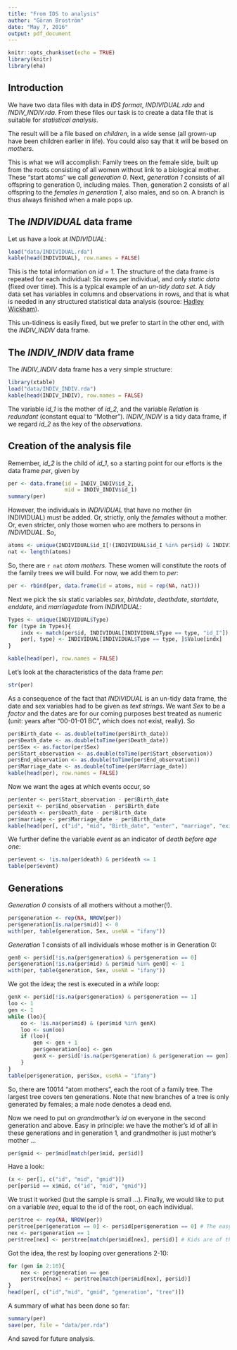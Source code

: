```yaml
---
title: "From IDS to analysis"
author: "Göran Broström"
date: "May 7, 2016"
output: pdf_document
---
```


```r
knitr::opts_chunk$set(echo = TRUE)
library(knitr)
library(eha)
```

## Introduction

We have two data files with data in *IDS format*, *INDIVIDUAL.rda* and *INDIV_INDIV.rda*. From these files our task is to create a data file that is suitable for *statistical analysis*.

The result will be a file based on *children*, in a wide sense (all grown-up have been children earlier in life). You could also say that it will be based on *mothers*.

This is what we will accomplish: Family trees on the female side, built up from the roots consisting of all women without link to a biological mother. These "start atoms" we call *generation 0*. Next, *generation 1* consists of all offspring to generation 0, including males. Then, generation 2 consists of all offspring to the *females in generation 1*, also males, and so on. A branch is thus always finished when a male pops up. 

## The *INDIVIDUAL* data frame

Let us have a look at *INDIVIDUAL*:

```r
load("data/INDIVIDUAL.rda")
kable(head(INDIVIDUAL), row.names = FALSE)
```

This is the total information on *id = 1*. The structure of the data frame is repeated for each individual: Six rows per individual, and only *static data* (fixed over time). This is a typical example of an *un-tidy data set*. A *tidy* data set has variables in columns and observations in rows, and that is what is needed in any structured statistical data analysis (source: [Hadley Wickham](https://www.jstatsoft.org/article/view/v059i10)). 

This un-tidiness is easily fixed, but we prefer to start in the other end, with the *INDIV_INDIV* data frame.

## The *INDIV_INDIV* data frame

The *INDIV_INDIV* data frame has a very simple structure:

```r
library(xtable)
load("data/INDIV_INDIV.rda")
kable(head(INDIV_INDIV), row.names = FALSE)
```

The variable *id_1* is the mother of *id_2*, and the variable *Relation* is *redundant* (constant equal to "Mother"). *INDIV_INDIV* is a tidy data frame, if we regard *id_2* as the key of the *observations*.

## Creation of the analysis file

Remember, *id_2* is the child of *id_1*, so a starting point for our efforts is the data frame *per*, given by 

```r
per <- data.frame(id = INDIV_INDIV$id_2,
                  mid = INDIV_INDIV$id_1)
summary(per)
```
However, the individuals in *INDIVIDUAL* that have no mother (in INDIVIDUAL) must be added. Or, strictly, only the *females* without a mother. Or, even stricter, only those women who are mothers to persons in *INDIVIDUAL*. So,

```r
atoms <- unique(INDIVIDUAL$id_I[!(INDIVIDUAL$id_I %in% per$id) & INDIVIDUAL$id_I %in% per$mid])
nat <- length(atoms)
```
So, there are `r nat` *atom mothers*. These women will constitute the roots of the family trees we will build. For now, we add them to *per*:

```r
per <- rbind(per, data.frame(id = atoms, mid = rep(NA, nat)))
```

Next we pick the six static variables *sex*, *birthdate*, *deathdate*, *startdate*, *enddate*, and *marriagedate* from *INDIVIDUAL*:

```r
Types <- unique(INDIVIDUAL$Type)
for (type in Types){
    indx <- match(per$id, INDIVIDUAL[INDIVIDUAL$Type == type, "id_I"])
    per[, type] <- INDIVIDUAL[INDIVIDUAL$Type == type, ]$Value[indx]
}

kable(head(per), row.names = FALSE)
```

Let's look at the characteristics of the data frame *per*:

```r
str(per)
```
As a consequence of the fact that *INDIVIDUAL* is an un-tidy data frame, the date and sex variables had to be given as *text strings*. We want *Sex* to be a *factor* and the dates are for our coming purposes best treated as numeric (unit: years after "00-01-01 BC", which does not exist, really). So

```r
per$Birth_date <- as.double(toTime(per$Birth_date))
per$Death_date <- as.double(toTime(per$Death_date))
per$Sex <- as.factor(per$Sex)
per$Start_observation <- as.double(toTime(per$Start_observation))
per$End_observation <- as.double(toTime(per$End_observation))
per$Marriage_date <- as.double(toTime(per$Marriage_date))
kable(head(per), row.names = FALSE)
```

Now we want the ages at which events occur, so

```r
per$enter <- per$Start_observation - per$Birth_date
per$exit <- per$End_observation - per$Birth_date
per$death <- per$Death_date - per$Birth_date
per$marriage <- per$Marriage_date - per$Birth_date
kable(head(per[, c("id", "mid", "Birth_date", "enter", "marriage", "exit", "death")]))
```

We further define the variable *event* as an indicator of *death before age one*:

```r
per$event <- !is.na(per$death) & per$death <= 1
table(per$event)
```

## Generations

*Generation 0* consists of all mothers without a mother(!).

```r
per$generation <- rep(NA, NROW(per))
per$generation[is.na(per$mid)] <- 0
with(per, table(generation, Sex, useNA = "ifany"))
```

*Generation 1* consists of all individuals whose mother is in Generation 0:

```r
gen0 <- per$id[!is.na(per$generation) & per$generation == 0]
per$generation[!is.na(per$mid) & per$mid %in% gen0] <- 1
with(per, table(generation, Sex, useNA = "ifany"))
```

We got the idea; the rest is executed in a *while* loop:

```r
genX <- per$id[!is.na(per$generation) & per$generation == 1]
loo <- 1
gen <- 1
while (loo){
    oo <- !is.na(per$mid) & (per$mid %in% genX)
    loo <- sum(oo)
    if (loo){
        gen <- gen + 1
        per$generation[oo] <- gen
        genX <- per$id[!is.na(per$generation) & per$generation == gen]
    }
}
table(per$generation, per$Sex, useNA = "ifany")
```
So, there are 10014 "atom mothers", each the root of a family tree. The largest tree covers ten generations. Note that new branches of a tree is only generated by females; a male node denotes a dead end.

Now we need to put on *grandmother's id* on everyone in the second generation and above. Easy in principle: we have the mother's id of all in these generations and in generation 1, and grandmother is just mother's mother ...

```r
per$gmid <- per$mid[match(per$mid, per$id)]
```

Have a look:

```r
(x <- per[1, c("id", "mid", "gmid")])
per[per$id == x$mid, c("id", "mid", "gmid")]
```

We trust it worked (but the sample is small ...). Finally, we would like to put on a variable *tree*, equal to the id of the root, on each individual.

```r
per$tree <- rep(NA, NROW(per))
per$tree[per$generation == 0] <- per$id[per$generation == 0] # The easy part
nex <- per$generation == 1
per$tree[nex] <- per$tree[match(per$mid[nex], per$id)] # Kids are of the same 'tree' as mom.
```

Got the idea, the rest by looping over generations 2-10:

```r
for (gen in 2:10){
    nex <- per$generation == gen
    per$tree[nex] <- per$tree[match(per$mid[nex], per$id)]
}
head(per[, c("id","mid", "gmid", "generation", "tree")])
```

A summary of what has been done so far:

```r
summary(per)
save(per, file = "data/per.rda")
```

And saved for future analysis.








